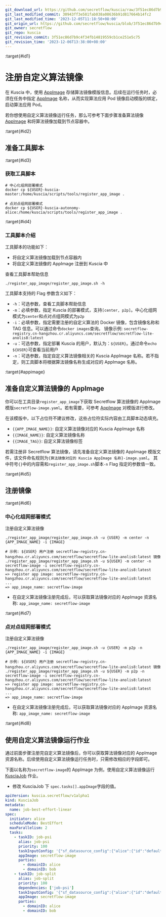 ```yaml
---
git_download_url: https://github.com/secretflow/kuscia/raw/3f51ec86d7b9c4f34fb14819559cb1ce251e5c75/docs/development/register_custom_image.md
git_last_modified_commit: 30943ff3e581fab038a08636b91d817664b14fc2
git_last_modified_time: '2023-12-05T11:18:50+08:00'
git_origin_url: https://github.com/secretflow/kuscia/blob/3f51ec86d7b9c4f34fb14819559cb1ce251e5c75/docs/development/register_custom_image.md
git_owner: secretflow
git_repo: kuscia
git_revision_commit: 3f51ec86d7b9c4f34fb14819559cb1ce251e5c75
git_revision_time: '2023-12-06T13:38:00+08:00'
---
```


:target{#id1}

# 注册自定义算法镜像

在 Kuscia 中，使用 [AppImage](../reference/concepts/appimage_cn.mdx) 存储算法镜像模版信息。后续在运行任务时，必须在任务中指定 [AppImage](../reference/concepts/appimage_cn.mdx) 名称，从而实现算法应用 Pod 镜像启动模版的绑定，启动算法应用 Pod。

若你想使用自定义算法镜像运行任务，那么可参考下面步骤准备算法镜像 [AppImage](../reference/concepts/appimage_cn.mdx) 和将算法镜像加载到节点容器中。

:target{#id2}

## 准备工具脚本

:target{#id3}

### 获取工具脚本

```shell
# 中心化组网部署模式
docker cp ${USER}-kuscia-master:/home/kuscia/scripts/tools/register_app_image .

# 点对点组网部署模式
docker cp ${USER}-kuscia-autonomy-alice:/home/kuscia/scripts/tools/register_app_image .
```

:target{#id4}

### 工具脚本介绍

工具脚本的功能如下：

- 将自定义算法镜像加载到节点容器内
- 将自定义算法镜像的 AppImage 注册到 Kuscia 中

查看工具脚本帮助信息

```shell
./register_app_image/register_app_image.sh -h
```

工具脚本支持的 Flag 参数含义如下：

- `-h`：可选参数，查看工具脚本帮助信息
- `-m`：必填参数，指定 Kuscia 的部署模式，支持`[center, p2p]`。中心化组网模式为`center`和点对点组网模式为`p2p`
- `-i`：必填参数，指定需要注册的自定义算法的 Docker 镜像，包含镜像名称和 TAG 信息。可以通过命令`docker images`查询。 镜像示例: `secretflow-registry.cn-hangzhou.cr.aliyuncs.com/secretflow/secretflow-lite-anolis8:latest`
- `-u`：可选参数，指定部署 Kuscia 的用户，默认为：`${USER}`。通过命令`echo ${USER}`可查看当前用户
- `-n`：可选参数，指定自定义算法镜像相关的 Kuscia AppImage 名称。若不指定，则工具脚本将根据算法镜像名称生成对应的 AppImage 名称。

:target{#appimage}

## 准备自定义算法镜像的 AppImage

你可以在工具目录`register_app_image`下获取 Secretflow 算法镜像的 AppImage 模版`secretflow-image.yaml`。若有需要，可参考 [AppImage](../reference/concepts/appimage_cn.mdx) 对模版进行修改。

在该模版中，以下占位符不建议修改，这些占位符实际内容由工具脚本动态填充。

- `{{APP_IMAGE_NAME}}`: 自定义算法镜像对应的 Kuscia AppImage 名称
- `{{IMAGE_NAME}}`: 自定义算法镜像名称
- `{{IMAGE_TAG}}`: 自定义算法镜像标签

若需注册非 Secretflow 算法镜像，请先准备自定义算法镜像的 AppImage 模版文件，该文件命名规则为`{算法镜像对应的 Kuscia AppImage 名称}-image.yaml`。
其中符号`{}`中的内容需和`register_app_image.sh`脚本`-n` Flag 指定的参数值一致。

:target{#id5}

## 注册镜像

:target{#id6}

### 中心化组网部署模式

注册自定义算法镜像

```shell
./register_app_image/register_app_image.sh -u {USER} -m center -n {APP_IMAGE_NAME} -i {IMAGE}

# 示例: ${USER} 用户注册 secretflow-registry.cn-hangzhou.cr.aliyuncs.com/secretflow/secretflow-lite-anolis8:latest 镜像
./register_app_image/register_app_image.sh -u ${USER} -m center -n secretflow-image -i secretflow-registry.cn-hangzhou.cr.aliyuncs.com/secretflow/secretflow-lite-anolis8:latest
=> register app image: secretflow-registry.cn-hangzhou.cr.aliyuncs.com/secretflow/secretflow-lite-anolis8:latest
...
=> app_image_name: secretflow-image
```

- 在自定义算法镜像注册完成后，可以获取算法镜像对应的 AppImage 资源名称: `app_image_name: secretflow-image`

:target{#id7}

### 点对点组网部署模式

注册自定义算法镜像

```shell
./register_app_image/register_app_image.sh -u {USER} -m p2p -n {APP_IMAGE_NAME} -i {IMAGE}

# 示例: ${USER} 用户注册 secretflow-registry.cn-hangzhou.cr.aliyuncs.com/secretflow/secretflow-lite-anolis8:latest 镜像
./register_app_image/register_app_image.sh -u ${USER} -m p2p -n secretflow-image -i secretflow-registry.cn-hangzhou.cr.aliyuncs.com/secretflow/secretflow-lite-anolis8:latest
=> register app image: secretflow-registry.cn-hangzhou.cr.aliyuncs.com/secretflow/secretflow-lite-anolis8:latest
...
=> app_image_name: secretflow-image
```

- 在自定义算法镜像注册完成后，可以获取算法镜像对应的 AppImage 资源名称: `app_image_name: secretflow-image`

:target{#id8}

## 使用自定义算法镜像运行作业

通过前面步骤注册完自定义算法镜像后，你可以获取算法镜像对应的 AppImage 资源名称。后续使用自定义算法镜像运行任务时，只需修改相应的字段即可。

下面以名称为`secretflow-image`的 AppImage 为例，使用自定义算法镜像运行 [KusciaJob](../reference/concepts/kusciajob_cn.mdx) 作业。

- 修改 KusciaJob 下 `spec.tasks[].appImage`字段的值。

```yaml
apiVersion: kuscia.secretflow/v1alpha1
kind: KusciaJob
metadata:
  name: job-best-effort-linear
spec:
  initiator: alice
  scheduleMode: BestEffort
  maxParallelism: 2
  tasks:
    - taskID: job-psi
      alias: job-psi
      priority: 100
      taskInputConfig: '{"sf_datasource_config":{"alice":{"id":"default-data-source"},"bob":{"id":"default-data-source"}},"sf_cluster_desc":{"parties":["alice","bob"],"devices":[{"name":"spu","type":"spu","parties":["alice","bob"],"config":"{\"runtime_config\":{\"protocol\":\"REF2K\",\"field\":\"FM64\"},\"link_desc\":{\"connect_retry_times\":60,\"connect_retry_interval_ms\":1000,\"brpc_channel_protocol\":\"http\",\"brpc_channel_connection_type\":\"pooled\",\"recv_timeout_ms\":1200000,\"http_timeout_ms\":1200000}}"},{"name":"heu","type":"heu","parties":["alice","bob"],"config":"{\"mode\": \"PHEU\", \"schema\": \"paillier\", \"key_size\": 2048}"}],"ray_fed_config":{"cross_silo_comm_backend":"brpc_link"}},"sf_node_eval_param":{"domain":"preprocessing","name":"psi","version":"0.0.1","attr_paths":["input/receiver_input/key","input/sender_input/key","protocol","precheck_input","bucket_size","curve_type"],"attrs":[{"ss":["id1"]},{"ss":["id2"]},{"s":"ECDH_PSI_2PC"},{"b":true},{"i64":"1048576"},{"s":"CURVE_FOURQ"}]},"sf_input_ids":["alice-table","bob-table"],"sf_output_ids":["psi-output"],"sf_output_uris":["psi-output.csv"]}'
      appImage: secretflow-image
      parties:
        - domainID: alice
        - domainID: bob
    - taskID: job-split
      alias: job-split
      priority: 100
      dependencies: ['job-psi']
      taskInputConfig: '{"sf_datasource_config":{"alice":{"id":"default-data-source"},"bob":{"id":"default-data-source"}},"sf_cluster_desc":{"parties":["alice","bob"],"devices":[{"name":"spu","type":"spu","parties":["alice","bob"],"config":"{\"runtime_config\":{\"protocol\":\"REF2K\",\"field\":\"FM64\"},\"link_desc\":{\"connect_retry_times\":60,\"connect_retry_interval_ms\":1000,\"brpc_channel_protocol\":\"http\",\"brpc_channel_connection_type\":\"pooled\",\"recv_timeout_ms\":1200000,\"http_timeout_ms\":1200000}}"},{"name":"heu","type":"heu","parties":["alice","bob"],"config":"{\"mode\": \"PHEU\", \"schema\": \"paillier\", \"key_size\": 2048}"}],"ray_fed_config":{"cross_silo_comm_backend":"brpc_link"}},"sf_node_eval_param":{"domain":"preprocessing","name":"train_test_split","version":"0.0.1","attr_paths":["train_size","test_size","random_state","shuffle"],"attrs":[{"f":0.75},{"f":0.25},{"i64":1234},{"b":true}]},"sf_output_uris":["train-dataset.csv","test-dataset.csv"],"sf_output_ids":["train-dataset","test-dataset"],"sf_input_ids":["psi-output"]}'
      appImage: secretflow-image
      parties:
        - domainID: alice
        - domainID: bob
```
